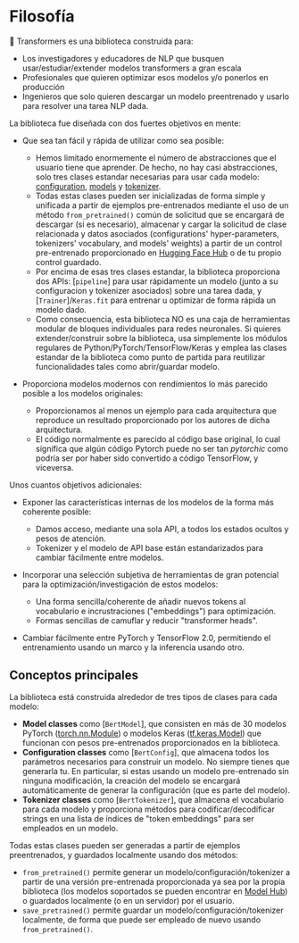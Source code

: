 <!--Copyright 2020 de The HuggingFace Team. Todos los derechos reservados

Con licencia bajo la Licencia Apache, Versión 2.0 (la "Licencia"); No puedes usar este archivo excepto de conformidad con la Licencia.
Puedes obtener una copia de la Licencia en

http://www.apache.org/licenses/LICENSE-2.0

Al menos que sea requrido por la ley aplicable o acordado por escrito, el software distribuido bajo la Licencia es distribuido sobre una BASE "AS IS", SIN GARANTIAS O CONDICIONES DE
NINGÚN TIPO. Ver la Licencia para el idioma específico que rige los permisos y limitaciones bajo la Licencia.
-->

# Filosofía

🤗 Transformers es una biblioteca construida para:

- Los investigadores y educadores de NLP que busquen usar/estudiar/extender modelos transformers a gran escala 
- Profesionales que quieren optimizar esos modelos y/o ponerlos en producción 
- Ingenieros que solo quieren descargar un modelo preentrenado y usarlo para resolver una tarea NLP dada. 

La biblioteca fue diseñada con dos fuertes objetivos en mente:

- Que sea tan fácil y rápida de utilizar como sea posible:

  - Hemos limitado enormemente el número de abstracciones que el usuario tiene que aprender. De hecho, no hay casi abstracciones,
    solo tres clases estandar necesarias para usar cada modelo: [configuration](main_classes/configuration),
    [models](main_classes/model) y [tokenizer](main_classes/tokenizer).
  - Todas estas clases pueden ser inicializadas de forma simple y unificada a partir de ejemplos pre-entrenados mediante el uso de un método
    `from_pretrained()` común de solicitud que se encargará de descargar (si es necesario), almacenar y cargar la solicitud de clase relacionada y datos asociados
    (configurations' hyper-parameters, tokenizers' vocabulary, and models' weights) a partir de un control pre-entrenado proporcionado en
    [Hugging Face Hub](https://huggingface.co/models) o de tu propio control guardado.
  - Por encima de esas tres clases estandar, la biblioteca proporciona dos APIs: [`pipeline`] para usar rápidamente un modelo (junto a su configuracion y tokenizer asociados)
    sobre una tarea dada, y [`Trainer`]/`Keras.fit` para entrenar u optimizar de forma rápida un modelo dado.
  - Como consecuencia, esta biblioteca NO es una caja de herramientas modular de bloques individuales para redes neuronales. Si quieres extender/construir sobre la biblioteca,
    usa simplemente los módulos regulares de Python/PyTorch/TensorFlow/Keras y emplea las clases estandar de la biblioteca como punto de partida para reutilizar funcionalidades
    tales como abrir/guardar modelo.
    
- Proporciona modelos modernos con rendimientos lo más parecido posible a los modelos originales:

  - Proporcionamos al menos un ejemplo para cada arquitectura que reproduce un resultado proporcionado por los autores de dicha arquitectura.
  - El código normalmente es parecido al código base original, lo cual significa que algún código Pytorch puede no ser tan 
    *pytorchic* como podría ser por haber sido convertido a código TensorFlow, y viceversa. 

Unos cuantos objetivos adicionales:

- Exponer las características internas de los modelos de la forma más coherente posible:

  - Damos acceso, mediante una sola API, a todos los estados ocultos y pesos de atención.
  - Tokenizer y el modelo de API base están estandarizados para cambiar fácilmente entre modelos.

- Incorporar una selección subjetiva de herramientas de gran potencial para la optimización/investigación de estos modelos:

  - Una forma sencilla/coherente de añadir nuevos tokens al vocabulario e incrustraciones ("embeddings") para optimización.
  - Formas sencillas de camuflar y reducir "transformer heads".

- Cambiar fácilmente entre PyTorch y TensorFlow 2.0, permitiendo el entrenamiento usando un marco y la inferencia usando otro.

## Conceptos principales 

La biblioteca está construida alrededor de tres tipos de clases para cada modelo:

- **Model classes** como [`BertModel`], que consisten en más de 30 modelos PyTorch ([torch.nn.Module](https://pytorch.org/docs/stable/nn.html#torch.nn.Module)) o modelos Keras ([tf.keras.Model](https://www.tensorflow.org/api_docs/python/tf/keras/Model)) que funcionan con pesos pre-entrenados proporcionados en la
  biblioteca.
- **Configuration classes** como [`BertConfig`], que almacena todos los parámetros necesarios para construir un modelo. 
  No siempre tienes que generarla tu. En particular, si estas usando un modelo pre-entrenado sin ninguna modificación,
  la creación del modelo se encargará automáticamente de generar la configuración (que es parte del modelo).
- **Tokenizer classes** como [`BertTokenizer`], que almacena el vocabulario para cada modelo y proporciona métodos para
  codificar/decodificar strings en una lista de índices de "token embeddings" para ser empleados en un modelo.          

Todas estas clases pueden ser generadas a partir de ejemplos preentrenados, y guardados localmente usando dos métodos:

- `from_pretrained()` permite generar un modelo/configuración/tokenizer a partir de una versión pre-entrenada proporcionada ya sea por
  la propia biblioteca (los modelos soportados se pueden encontrar en [Model Hub](https://huggingface.co/models)) o
  guardados localmente (o en un servidor) por el usuario. 
- `save_pretrained()` permite guardar un modelo/configuración/tokenizer localmente, de forma que puede ser empleado de nuevo usando
  `from_pretrained()`.
